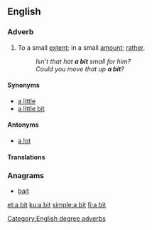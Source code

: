 {{also|bit}}
==English==

===Adverb===
{{en-adv|head=[[a]] [[bit]]|-}}

# To a small [[extent]]; in a small [[amount]]; [[rather]].
#: ''Isn't that hat '''a bit''' small for him?''
#: ''Could you move that up '''a bit'''?''

====Synonyms====
* [[a little]]
* [[a little bit]]

====Antonyms====
* [[a lot]]

====Translations====
{{trans-see|a little}}

===Anagrams===
* [[bait#English|bait]]

[[Category:English degree adverbs]]

[[et:a bit]]
[[ku:a bit]]
[[simple:a bit]]
[[fi:a bit]]